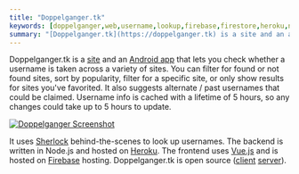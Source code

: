```yaml
---
title: "Doppelganger.tk"
keywords: [doppelganger,web,username,lookup,firebase,firestore,heroku,node,js,vue]
summary: "[Doppelganger.tk](https://doppelganger.tk) is a site and an app that lets you check whether a username is taken across a variety of sites."
---
```


Doppelganger.tk is a [site](https://doppelganger.tk) and an [Android app](https://play.google.com/store/apps/details?id=tk.doppelganger) that lets you check whether a username is taken across a variety of sites. You can filter for found or not found sites, sort by popularity, filter for a specific site, or only show results for sites you've favorited. It also suggests alternate / past usernames that could be claimed. Username info is cached with a lifetime of 5 hours, so any changes could take up to 5 hours to update.

[![Doppelganger Screenshot](/images/doppelganger.tk.png)](/images/doppelganger.tk.png)

It uses [Sherlock](https://github.com/sherlock-project/sherlock) behind-the-scenes to look up usernames. The backend is written in Node.js and hosted on [Heroku](https://heroku.com). The frontend uses [Vue.js](https://vuejs.org/) and is hosted on [Firebase](https://firebase.google.com/) hosting. Doppelganger.tk is open source ([client](https://github.com/realprogrammer5000/doppelganger) [server](https://github.com/realprogrammer5000/username-lookup)).
